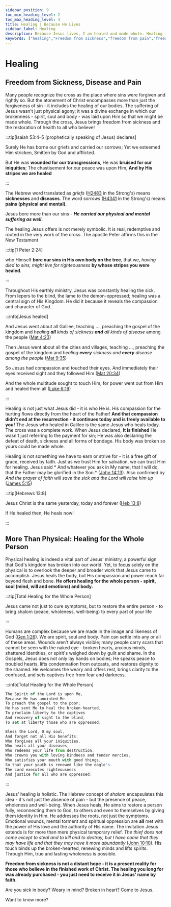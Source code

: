 ```yaml
---
sidebar_position: 9
toc_min_heading_level: 2
toc_max_heading_level: 4
title: Healing | Because He Lives
sidebar_label: Healing
description: Because Jesus lives, I am healed and made whole. Healing is a vital and biblically rich blessing tied to the resurrection life of Jesus. It refers to physical, emotional and spiritual healing
keywords: ["healing","Freedom from sickness","freedom from pain","freedom from cancer","freedom from disease","healing through Jesus","by His stripes we are healed","divine healing","Jesus heals today","physical and emotional restoration","wholeness in Christ","healed by faith","resurrection power brings healing"]
---
```



# Healing

## Freedom from Sickness, Disease and Pain

Many people recognize the cross as the place where sins were forgiven and rightly so. But the atonement of Christ encompasses more than just
the forgiveness of sin - it includes the healing of our bodies. The suffering of Jesus wasn't just physical agony; it was a divine exchange in
which our brokenness - spirit, soul and body - was laid upon Him so that we might be made whole. Through the cross, Jesus brings freedom from
sickness and the restoration of health to all who believe!

:::tip[Isaiah 53:4–5 (prophetically speaking of Jesus) declares]

Surely He has borne our griefs and carried our sorrows;
Yet we esteemed Him stricken, Smitten by God and afflicted.

But He was **wounded for our transgressions**,
He was **bruised for our iniquities**;
The chastisement for our peace was upon Him,
**And by His stripes we are healed**

:::

The Hebrew word translated as *griefs* ([H2483](https://www.blueletterbible.org/lexicon/h2483/kjv/wlc/0-1/) in the Strong's) means
**sicknesses** and **diseases**. The word *sorrows* ([H4341](https://www.blueletterbible.org/lexicon/h4341/kjv/wlc/0-1/) in the Strong's) means
**pains (physical and mental)**. 

Jesus bore more than our sins - ***He carried our physical and mental suffering as well.***

The healing Jesus offers is not merely symbolic. It is real, redemptive and rooted in the very work of the cross. 
The apostle Peter affirms this in the New Testament

:::tip[1 Peter 2:24]

who Himself **bore our sins in His own body on the tree**, that we, *having died to sins, might live for righteousness* **by whose stripes you were healed**.

:::

Throughout His earthly ministry, Jesus was constantly healing the sick. From lepers to the blind, the lame to the demon-oppressed;
healing was a central sign of His Kingdom. He did it because it  reveals the compassion and character of God.

:::info[Jesus healed]

And Jesus went about all Galilee, teaching ..., preaching the gospel of the kingdom and *healing **all** kinds of
sickness **and** all kinds of disease* among the people
([Mat 4:23](https://www.biblegateway.com/passage/?search=Mat%204%3A23&version=NKJV))

Then Jesus went about all the cities and villages, teaching ..., preaching the gospel of the kingdom and *healing
**every** sickness and **every** disease among the people*
([Mat 9:35](https://www.biblegateway.com/passage/?search=Mat%209%3A35&version=NKJV))

So Jesus had compassion and touched their eyes. And immediately their eyes received sight and they followed Him
([Mat 20:34](https://www.biblegateway.com/passage/?search=Mat%2020%3A34&version=NKJV))

And the whole multitude sought to touch Him, for power went out from Him and healed them all
([Luke 6:19](https://www.biblegateway.com/passage/?search=lk%206%3A19&version=NKJV))

:::

Healing is not just what Jesus did - it is who He is. His compassion for the hurting flows directly from the heart
of the Father! **And that compassion didn't end at the resurrection - it continues today and is freely available to you!**
The Jesus who healed in Galilee is the same Jesus who heals today. The cross was a complete work. When Jesus declared,
**It is finished** He wasn't just referring to the payment for sin; He was also declaring the defeat of death, sickness
and all forms of bondage. His body was broken so yours could be made whole. 

Healing is not something we have to earn or strive for - it is a free gift of grace, received by faith. Just as we trust
Him for salvation, we can trust Him for healing. Jesus said * And whatever you ask in My name, that I will do, that the Father
may be glorified in the Son.* ([John 14:13](https://www.biblegateway.com/passage/?search=John%2014%3A13&version=NKJV)). Also confirmed by
*And the prayer of faith will save the sick and the Lord will raise him up* ([James 5:15](https://www.biblegateway.com/passage/?search=james%205%3A15&version=NKJV))

:::tip[Hebrews 13:8]

Jesus Christ is the same yesterday, today and forever ([Heb 13:8](https://www.biblegateway.com/passage/?search=Heb%2013%3A8&version=NKJV))

If He healed then, He heals now! 

:::

## More Than Physical: Healing for the Whole Person

Physical healing is indeed a vital part of Jesus' ministry, a powerful sign that God's kingdom has broken into our world.
Yet, to focus solely on the physical is to overlook the deeper and broader work that Jesus came to accomplish. Jesus heals
the body, but His compassion and power reach far beyond flesh and bone. **He offers healing for the whole person - spirit,
soul (mind, will and emotions) and body.**

:::tip[Total Healing for the Whole Person]

Jesus came not just to cure symptoms, but to restore the entire person - 
to bring shalom (peace, wholeness, well-being) to every part of your life

:::

Humans are complex because we are made in the image and likeness of God
([Gen 1:26](https://www.biblegateway.com/passage/?search=Genesis%201%3A26&version=NKJV)). We are spirit, soul and body. 
Pain can settle into any or all of these areas. Wounds aren't always visible; many people carry scars that cannot be seen
with the naked eye - broken hearts, anxious minds, shattered identities, or spirit's weighed down by guilt and shame.
In the Gospels, Jesus does not only lay hands on bodies; He speaks peace to troubled hearts, lifts condemnation from outcasts,
and restores dignity to the shamed. He welcomes the weary and offers rest, brings clarity to the confused,
and sets captives free from fear and darkness.

:::info[Total Healing for the Whole Person]

```js title="Luke 4:18"
The Spirit of the Lord is upon Me,
Because He has anointed Me
To preach the gospel to the poor;
He has sent Me to heal the broken-hearted,
To proclaim liberty to the captives
And recovery of sight to the blind,
To set at liberty those who are oppressed;
```

```js title="Psalm 103:2-6"
Bless the Lord, O my soul,
And forget not all His benefits:
Who forgives all your iniquities,
Who heals all your diseases,
Who redeems your life from destruction,
Who crowns you with loving kindness and tender mercies,
Who satisfies your mouth with good things,
So that your youth is renewed like the eagle's.
The Lord executes righteousness
And justice for all who are oppressed.
```
:::

Jesus' healing is holistic. The Hebrew concept of *shalom* encapsulates this idea - it's not just the absence of pain -
but the presence of peace, wholeness and well-being. When Jesus heals, He aims to restore a person fully, reconnecting
them to God, to others and even to themselves by giving them identity in Him. He addresses the roots, not just the
symptoms. Emotional wounds, mental torment and spiritual oppression are **all** met with the power of His love and the
authority of His name. The invitation Jesus extends is for more than mere physical temporary relief. *The thief does not
come except to steal and to kill and to destroy, but I have come that they may have life and that they may have it more abundantly* ([John 10:10](https://www.biblegateway.com/passage/?search=john%2010%3A10&version=NKJV)). His touch binds
up the broken-hearted, renewing minds and lifts spirits. Through Him, true and lasting wholeness is possible. 

**Freedom from sickness is not a distant hope - it is a present reality for those who believe in the finished work of
Christ. The healing you long for was already purchased - you just need to receive it in Jesus' name by faith.**

Are you sick in body? Weary in mind? Broken in heart? Come to Jesus.

Want to know more?

<QRImage
  url='/img/dht.png'
  alt="Healing is available today free" 
  caption="" 
/>
